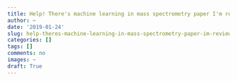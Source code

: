 ```yaml
---
title: Help! There's machine learning in mass spectrometry paper I'm reviewing...
author: ~
date: '2019-01-24'
slug: help-theres-machine-learning-in-mass-spectrometry-paper-im-reviewing
categories: []
tags: []
comments: no
images: ~
draft: True
---
```


